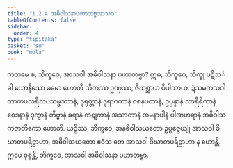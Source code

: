 ```yaml
---
title: "1.2.4 အဓိဝါသနာပဟာတဗ္ဗအာသဝ"
tableOfContents: false
sidebar:
  order: 4
type: "tipitaka"
basket: "su"
book: "mula"
---
```



<DynamicBreadcrumb />

<Division number="24" book="mula">

<Paragraph number="72" book="mula">
ကတမေ စ, ဘိက္ခဝေ, အာသဝါ အဓိဝါသနာ ပဟာတဗ္ဗာ? ဣဓ, ဘိက္ခဝေ, ဘိက္ခု ပဋိသင်္ခါ ယောနိသော ခမော ဟောတိ သီတဿ ဥဏှဿ, ဇိဃစ္ဆာယ ပိပါသာယ. ဍံသမကသဝါတာတပသရီသပသမ္ဖဿာနံ, ဒုရုတ္တာနံ ဒုရာဂတာနံ ဝစနပထာနံ, ဥပ္ပန္နာနံ သာရီရိကာနံ ဝေဒနာနံ ဒုက္ခာနံ တိဗ္ဗာနံ ခရာနံ ကဋုကာနံ အသာတာနံ အမနာပါနံ ပါဏဟရာနံ အဓိဝါသကဇာတိကော ဟောတိ.
</Paragraph>

<Paragraph number="73" book="mula">
ယဉှိဿ, ဘိက္ခဝေ, အနဓိဝါသယတော ဥပ္ပဇ္ဇေယျုံ အာသဝါ ဝိဃာတပရိဠာဟာ, အဓိဝါသယတော ဧဝံသ တေ အာသဝါ ဝိဃာတပရိဠာဟာ န ဟောန္တိ. ဣမေ ဝုစ္စန္တိ, ဘိက္ခဝေ, အာသဝါ အဓိဝါသနာ ပဟာတဗ္ဗာ.
</Paragraph>
</Division>